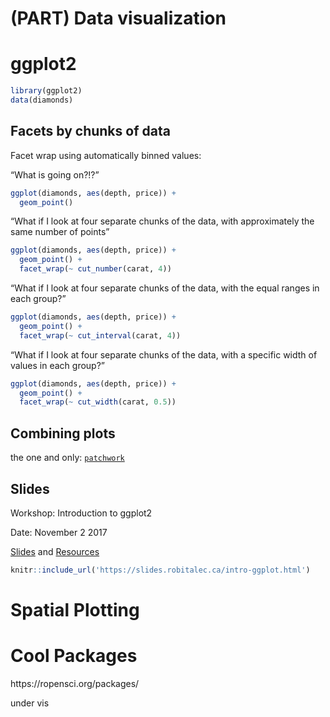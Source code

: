 # (PART) Data visualization {-}

# ggplot2

```r
library(ggplot2)
data(diamonds)
```

## Facets by chunks of data

Facet wrap using automatically binned values:

"What is going on?!?"

```r
ggplot(diamonds, aes(depth, price)) + 
  geom_point()
```

"What if I look at four separate chunks of the data, with approximately the same number of points"

```r
ggplot(diamonds, aes(depth, price)) + 
  geom_point() + 
  facet_wrap(~ cut_number(carat, 4))
```

"What if I look at four separate chunks of the data, with the equal ranges in each group?"

```r
ggplot(diamonds, aes(depth, price)) + 
  geom_point() + 
  facet_wrap(~ cut_interval(carat, 4))
```

"What if I look at four separate chunks of the data, with a specific width of values in each group?"
```r
ggplot(diamonds, aes(depth, price)) + 
  geom_point() + 
  facet_wrap(~ cut_width(carat, 0.5))
```


## Combining plots

the one and only: [`patchwork`](https://patchwork.data-imaginist.com/)

## Slides {#gg-slides}
Workshop: Introduction to ggplot2

Date: November 2 2017

[Slides](https://slides.robitalec.ca/intro-ggplot.html) and  [Resources](https://slides.robitalec.ca/intro-ggplot/intro-ggplot.zip)

```r
knitr::include_url('https://slides.robitalec.ca/intro-ggplot.html')
```


# Spatial Plotting



# Cool Packages {#viz-cool}

https://ropensci.org/packages/

under vis
